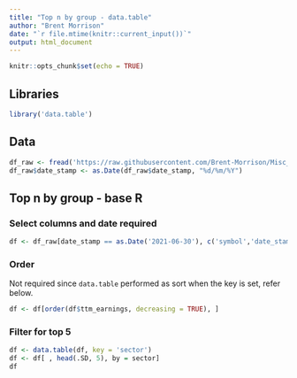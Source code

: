 ```yaml
---
title: "Top n by group - data.table"
author: "Brent Morrison"
date: "`r file.mtime(knitr::current_input())`"
output: html_document
---
```


```r
knitr::opts_chunk$set(echo = TRUE)
```

## Libraries

```r
library('data.table')
```

## Data

```r
df_raw <- fread('https://raw.githubusercontent.com/Brent-Morrison/Misc_scripts/master/stock_data.csv')
df_raw$date_stamp <- as.Date(df_raw$date_stamp, "%d/%m/%Y")
```

## Top n by group - base R

### Select columns and date required  

```r
df <- df_raw[date_stamp == as.Date('2021-06-30'), c('symbol','date_stamp','sector','asset_growth','roa','roe','leverage','ttm_earnings')]
```

### Order  

Not required since ```data.table``` performed as sort when the key is set, refer below.  

```r
df <- df[order(df$ttm_earnings, decreasing = TRUE), ]
```


### Filter for top 5 

```r
df <- data.table(df, key = 'sector')
df <- df[ , head(.SD, 5), by = sector]
df
```
